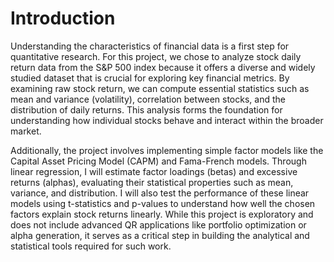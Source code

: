 # Introduction

Understanding the characteristics of financial data is a first step for quantitative research. For this project, we chose to analyze stock daily return data from the S&P 500 index because it offers a diverse and widely studied dataset that is crucial for exploring key financial metrics. By examining raw stock return, we can compute essential statistics such as mean and variance (volatility), correlation between stocks, and the distribution of daily returns. This analysis forms the foundation for understanding how individual stocks behave and interact within the broader market.

Additionally, the project involves implementing simple factor models like the Capital Asset Pricing Model (CAPM) and Fama-French models. Through linear regression, I will estimate factor loadings (betas) and excessive returns (alphas), evaluating their statistical properties such as mean, variance, and distribution. I will also test the performance of these linear models using t-statistics and p-values to understand how well the chosen factors explain stock returns linearly. While this project is exploratory and does not include advanced QR applications like portfolio optimization or alpha generation, it serves as a critical step in building the analytical and statistical tools required for such work.